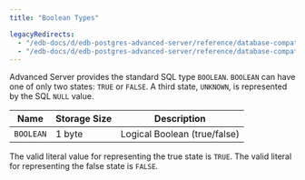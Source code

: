 ```yaml
---
title: "Boolean Types"

legacyRedirects:
  - "/edb-docs/d/edb-postgres-advanced-server/reference/database-compatibility-for-oracle-developers-reference-guide/13/boolean_type.html"
  - "/edb-docs/d/edb-postgres-advanced-server/reference/database-compatibility-for-oracle-developers-reference-guide/latest/boolean_type.html"
---
```


<div id="boolean_type" class="registered_link"></div>

Advanced Server provides the standard SQL type `BOOLEAN`. `BOOLEAN` can have one of only two states: `TRUE` or `FALSE`. A third state, `UNKNOWN`, is represented by the SQL `NULL` value.

| Name      | Storage Size | Description                  |
| --------- | ------------ | ---------------------------- |
| `BOOLEAN` | 1 byte       | Logical Boolean (true/false) |

The valid literal value for representing the true state is `TRUE`. The valid literal for representing the false state is `FALSE`.
